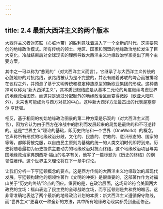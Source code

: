 ```yaml
---
---
---
```

title: 2.4 最新大西洋主义的两个版本
---



大西洋主义者对苏联（心脏地带）的胜利意味着进入了一个全新的时代，这需要原创的地缘政治模式。所有传统的领土、地区、国家和同盟的地缘政治地位发生了巨大变化。冷战结束后对全球现实的理解导致大西洋主义地缘政治学家提出了两个主要方案。

其中之一可以称为“悲观的”（对大西洋主义而言）。它继承了与大西洋主义传统的心脏地带的对抗路线，该路线被认为是不完整的，并没有随着苏联的垮台而被排除在议程之外，并预测了基于文明传统和稳定种族原型的新欧亚集团的形成。这种选择可以称为“新大西洋主义”，其本质归根结底是从基本二元论的角度继续考虑世界的地缘政治图景，而这只是通过分配额外的地缘政治区而变得微妙（欧亚大陆除外），未来也可能成为与西方对抗的中心。这种新大西洋方法最杰出的代表是塞缪尔·亨廷顿。

相反，基于相同的初始地缘政治图景的第二种方案是乐观的（对大西洋主义而言），因为它认为由于西方在冷战中的胜利而发展起来的局势是最终的和不可逆转的。这是“世界主义”理论的基础，即历史终结和一个世界（OneWorld）的概念，它声称所有形式的地缘政治分歧，文化的、民族的、宗教的、意识形态的、国家的等等，都即将被克服，以自由民主原则为基础的统一的人类文明时代即将到来。历史将随着最初为历史提供主要动力的地缘政治对抗而终结。这个地缘政治项目与美国地缘政治家弗朗西斯·福山的名字有关，他写了一篇标题为《历史的终结》的纲领性著作。这个世界主义理论将在下一章中讨论。

让我们分析一下亨廷顿概念的要点，这是西方传统的大西洋主义地缘政治的超现代发展。亨廷顿构建他的纲领性著作《文明的冲突》是很重要的，这部著作作为对福山关于“历史的终结”论点的回应。重要的是，在政治层面，这场辩论符合美国两大政党的立场：福山表达了民主党的全球战略立场，而亨廷顿则是共和党的喉舌。这非常准确地表达了两个最新的地缘政治计划的本质：新大西洋主义遵循保守路线，而“世界主义”更喜欢一种全新的方法，其中所有地缘政治现实都受到全面修正。
